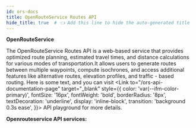 ```yaml
---
id: ors-docs
title: OpenRouteService Routes API
hide_title: true  # 👈 Add this line to hide the auto-generated title
---
```




**OpenRouteService**

The OpenRouteService Routes API is a web-based service that provides optimized route planning, estimated travel times, and distance calculations for various modes of transportation.It allows users to generate routes between multiple waypoints, compute isochrones, and access additional features like alternative routes, elevation profiles, and traffic - based routing.
Here is some text, and you can visit <Link to="/ors-api-documentation-page"
target="_blank"
style={{ 
  color: 'var(--ifm-color-primary)', 
  fontSize: '16px',
  fontWeight: 'bold',
  borderRadius: '8px',
  textDecoration: 'underline',
  display: 'inline-block',
  transition: 'background 0.3s ease',
}}> API playground </Link> for more details.


**Openrouteservice API services:**
<ServicesList />